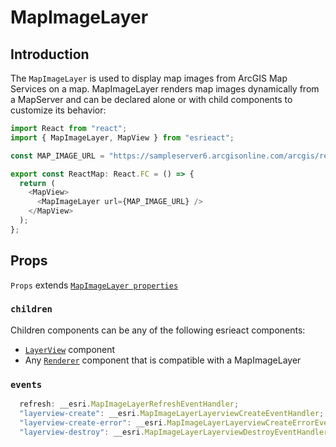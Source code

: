 # MapImageLayer

## Introduction

The `MapImageLayer` is used to display map images from ArcGIS Map Services on a map. MapImageLayer renders map images dynamically from a MapServer and can be declared alone or with child components to customize its behavior:

```ts
import React from "react";
import { MapImageLayer, MapView } from "esrieact";

const MAP_IMAGE_URL = "https://sampleserver6.arcgisonline.com/arcgis/rest/services/Census/MapServer";

export const ReactMap: React.FC = () => {
  return (
    <MapView>
      <MapImageLayer url={MAP_IMAGE_URL} />
    </MapView>
  );
};
```

## Props

`Props` extends [`MapImageLayer properties`](https://developers.arcgis.com/javascript/latest/api-reference/esri-layers-MapImageLayer.html#properties-summary)

### `children`

Children components can be any of the following esrieact components:

- [`LayerView`](/layer-views) component
- Any [`Renderer`](/category/renderers) component that is compatible with a MapImageLayer

### `events`

```ts
  refresh: __esri.MapImageLayerRefreshEventHandler;
  "layerview-create": __esri.MapImageLayerLayerviewCreateEventHandler;
  "layerview-create-error": __esri.MapImageLayerLayerviewCreateErrorEventHandler;
  "layerview-destroy": __esri.MapImageLayerLayerviewDestroyEventHandler;
```
